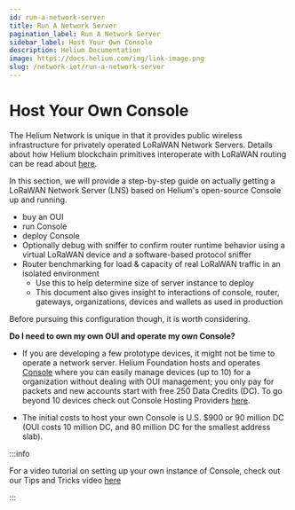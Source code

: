 ```yaml
---
id: run-a-network-server
title: Run A Network Server
pagination_label: Run A Network Server
sidebar_label: Host Your Own Console
description: Helium Documentation
image: https://docs.helium.com/img/link-image.png
slug: /network-iot/run-a-network-server
---
```



# Host Your Own Console

The Helium Network is unique in that it provides public wireless infrastructure for privately
operated LoRaWAN Network Servers. Details about how Helium blockchain primitives interoperate with
LoRaWAN routing can be read about [here](/iot/lorawan-on-helium).

In this section, we will provide a step-by-step guide on actually getting a LoRaWAN Network Server
(LNS) based on Helium's open-source Console up and running.

- buy an OUI
- run Console
- deploy Console
- Optionally debug with sniffer to confirm router runtime behavior using a virtual LoRaWAN device
  and a software-based protocol sniffer
- Router benchmarking for load & capacity of real LoRaWAN traffic in an isolated environment
  - Use this to help determine size of server instance to deploy
  - This document also gives insight to interactions of console, router, gateways, organizations,
    devices and wallets as used in production

Before pursuing this configuration though, it is worth considering.

**Do I need to own my own OUI and operate my own Console?**

- If you are developing a few prototype devices, it might not be time to operate a network server.
  Helium Foundation hosts and operates [Console](/network-iot/console) where you can easily manage
  devices (up to 10) for a organization without dealing with OUI management; you only pay for
  packets and new accounts start with free 250 Data Credits (DC). To go beyond 10 devices check out
  Console Hosting Providers [here](/network-iot/console/hosting-providers).

- The initial costs to host your own Console is U.S. $900 or 90 million DC (OUI costs 10 million DC,
  and 80 million DC for the smallest address slab).

:::info

For a video tutorial on setting up your own instance of Console, check out our Tips and Tricks video
[here](https://www.youtube.com/watch?v=rVb5gfE_vs8)

:::
